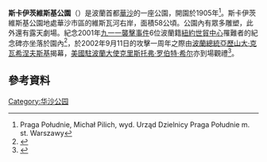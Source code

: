 '''斯卡伊茨維斯基公園'''（{{lang-pl|Park Skaryszewski}}）是波蘭首都[[華沙|華沙]]的一座公園，開園於1905年<ref>Praga Południe, Michał Pilich, wyd. Urząd Dzielnicy Praga Południe m. st. Warszawy</ref>。斯卡伊茨維斯基公園地處華沙市區的維斯瓦河右岸，面積58公頃。公園內有眾多雕塑，此外還有露天劇場。紀念2001年[[九一一襲擊事件|九一一襲擊事件]]6位波蘭籍[[紐約世貿中心|紐約世貿中心]]罹難者的紀念碑亦坐落於園內<ref name="Grzesiuk-Olszewska239">{{Cite book |last = Grzesiuk-Olszewska |first = Irena |title = Warszawska rzeźba pomnikowa |publisher = Wydawnictwo Neriton |location = Warszawa |year = 2003 |page = 239–240 |isbn = 83-88973-59-2}}</ref>，於2002年9月11日的攻擊一周年之際由[[波蘭總統|波蘭總統]][[亞歷山大·克瓦希涅夫斯基|亞歷山大·克瓦希涅夫斯基]]揭幕，[[美國駐波蘭大使館|美國駐波蘭大使]][[克里斯托弗·罗伯特·希尔|克里斯托弗·罗伯特·希尔]]亦到場觀禮<ref>{{Cite web |title=Uroczyste odsłonięcie pomnika upamiętniającego Polaków - ofiary ataku terrorystycznego w Nowym Jorku |url=https://www.bbn.gov.pl/pl/wydarzenia/462,Uroczyste-odsloniecie-pomnika-upamietniajacego-Polakow-ofiary-ataku-terrorystycz.html |publisher={{Link-pl|波蘭國家安全局|Biuro Bezpieczeństwa Narodowego|Biuro Bezpieczeństwa Narodowego}} |date=2002-09-11 |archiveurl=https://web.archive.org/web/20211209064801/https://www.bbn.gov.pl/pl/wydarzenia/462,Uroczyste-odsloniecie-pomnika-upamietniajacego-Polakow-ofiary-ataku-terrorystycz.html |archivedate=2021-12-09 |access-date=2021-12-09 |dead-url=no }}</ref>。

==參考資料==
{{Reflist}}
{{coord|52.2428|N|21.0567|E|source:wikidata|display=title}}
[[Category:华沙公园|Category:华沙公园]]